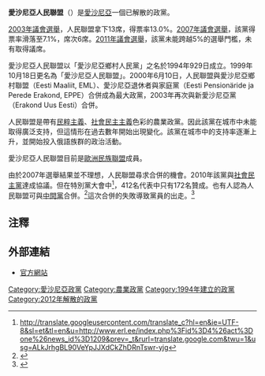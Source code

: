 {{Infobox political party
|country = 愛沙尼亞
|name_english = 愛沙尼亞人民聯盟
|name_native = Eestimaa Rahvaliit
|logo = [[Image:Rahvaliit.png|100px]]
|colorcode = #e8cc6b
|leader = Andrus Blok
|foundation = 1994年9月29日
|dissolution = 2012年3月24日
|merged = [[愛沙尼亞保守人民黨|愛沙尼亞保守人民黨]]
|ideology = [[農業主義|農業主義]]<br/>[[中間主義|中間主義]]
|international = 無
|european = 無
|europarl = 無
|colours = [[藍色|藍色]]、[[金色|金色]]
|headquarters = Pärnu mnt. 30-6<br />Tallinn 10141
|website = [http://www.erl.ee http://www.erl.ee]
|seats1_title =
|seats1       = 
}}
'''愛沙尼亞人民聯盟'''（{{lang-et|'''Eestimaa Rahvaliit'''}}）是[[愛沙尼亞|愛沙尼亞]]一個已解散的政黨。

[[2003年愛沙尼亞議會選舉|2003年議會選舉]]，人民聯盟拿下13席，得票率13.0%。[[2007年愛沙尼亞議會選舉|2007年議會選舉]]，該黨得票率滑落至7.1%，席次6席。[[2011年愛沙尼亞議會選舉|2011年議會選舉]]，該黨未能跨越5%的選舉門檻，未有取得議席。

愛沙尼亞人民聯盟以「愛沙尼亞鄉村人民黨」之名於1994年929日成立。1999年10月18日更名為「愛沙尼亞人民聯盟」。2000年6月10日，人民聯盟與愛沙尼亞鄉村聯盟（Eesti Maaliit, EML）、愛沙尼亞退休者與家庭黨（Eesti Pensionäride ja Perede Erakond, EPPE）合併成為最大政黨，2003年再次與新愛沙尼亞黨（Erakond Uus Eesti）合併。

人民聯盟是帶有[[民粹主義|民粹主義]]、[[社會民主主義|社會民主主義]]色彩的農業政黨。因此該黨在城市中未能取得廣泛支持，但這情形在過去數年開始出現變化。該黨在城市中的支持率逐漸上升，並開始投入俄語族群的政治活動。

愛沙尼亞人民聯盟目前是[[歐洲民族聯盟|歐洲民族聯盟]]成員。

由於2007年選舉結果並不理想，人民聯盟尋求合併的機會。2010年該黨與[[愛沙尼亞社會民主黨|社會民主黨]]達成協議。但在特別黨大會中<ref>http://translate.googleusercontent.com/translate_c?hl=en&ie=UTF-8&sl=et&tl=en&u=http://www.erl.ee/index.php%3Fid%3D4%26act%3Done%26news_id%3D1209&prev=_t&rurl=translate.google.com&twu=1&usg=ALkJrhgBL90VeYpJJXdCkZhDRnTswr-yjg</ref>，412名代表中只有172名贊成。也有人認為人民聯盟可與[[愛沙尼亞中間黨|中間黨]]合併。<ref>{{Cite web |url=http://balticreports.com/?p=18082 |title=存档副本 |accessdate=2011-03-07 |archive-date=2012-03-01 |archive-url=https://web.archive.org/web/20120301042254/http://balticreports.com/?p=18082 |dead-url=yes }}</ref>這次合併的失敗導致黨員的出走。<ref>{{Cite web |url=http://balticreports.com/?p=18457 |title=存档副本 |accessdate=2011-03-07 |archive-date=2012-03-01 |archive-url=https://web.archive.org/web/20120301042304/http://balticreports.com/?p=18457 |dead-url=yes }}</ref>

==注釋==
{{reflist}}

==外部連結==
*[http://www.erl.ee/ 官方網站] {{Wayback|url=http://www.erl.ee/ |date=20110221090537 }}

[[Category:愛沙尼亞政黨|Category:愛沙尼亞政黨]]
[[Category:農業政黨|Category:農業政黨]]
[[Category:1994年建立的政黨|Category:1994年建立的政黨]]
[[Category:2012年解散的政黨|Category:2012年解散的政黨]]